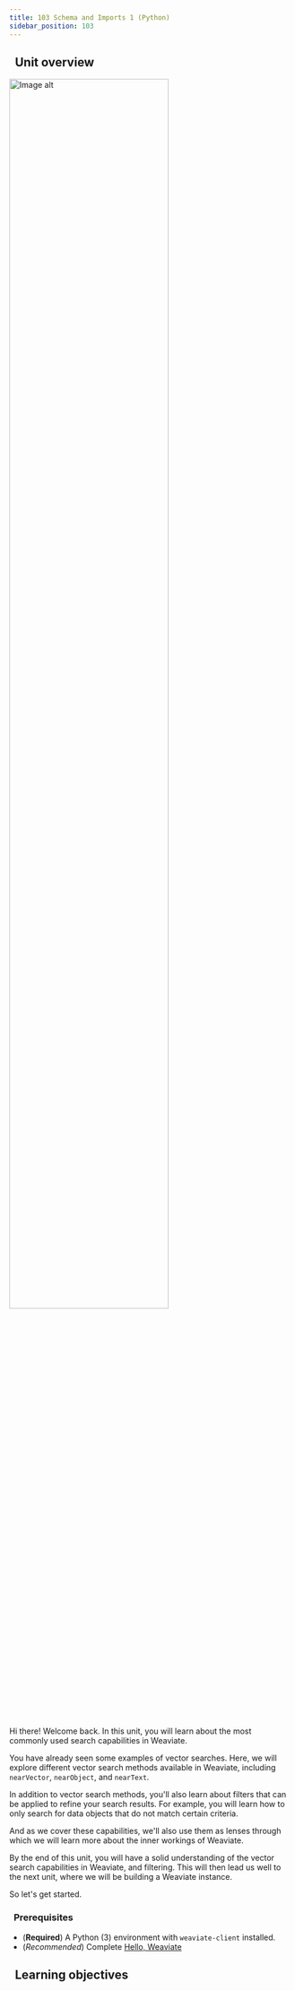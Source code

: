 ```yaml
---
title: 103 Schema and Imports 1 (Python)
sidebar_position: 103
---
```


## <i class="fa-solid fa-chalkboard-user"></i>&nbsp;&nbsp;Unit overview


<img src={imageUrl} alt="Image alt" width="75%"/>

<!-- Provide context for this course, in addition to the concrete learning goals and outcomes. Why would someone want to do this unit? -->

Hi there! Welcome back. In this unit, you will learn about the most commonly used search capabilities in Weaviate.

You have already seen some examples of vector searches. Here, we will explore different vector search methods available in Weaviate, including `nearVector`, `nearObject`, and `nearText`.

In addition to vector search methods, you'll also learn about filters that can be applied to refine your search results. For example, you will learn how to only search for data objects that do not match certain criteria.

And as we cover these capabilities, we'll also use them as lenses through which we will learn more about the inner workings of Weaviate.

By the end of this unit, you will have a solid understanding of the vector search capabilities in Weaviate, and filtering. This will then lead us well to the next unit, where we will be building a Weaviate instance.

So let's get started.

### <i class="fa-solid fa-clipboard-list-check"></i>&nbsp;&nbsp;Prerequisites

- (**Required**) A Python (3) environment with `weaviate-client` installed.
- (*Recommended*) Complete [Hello, Weaviate](../101_hello_weaviate/index.mdx)

## <i class="fa-solid fa-chalkboard-user"></i>&nbsp;&nbsp;Learning objectives


<LearningGoalsExp />


<LearningGoals unitName="schema_and_import"/>
